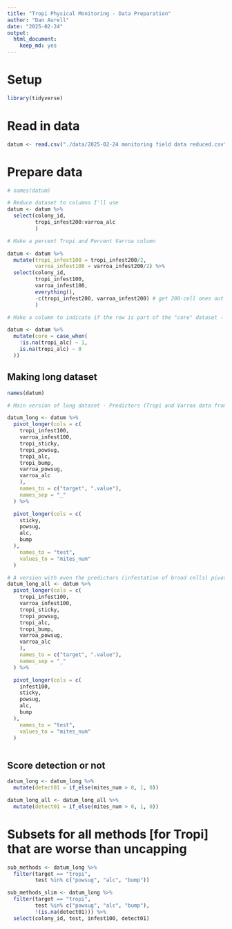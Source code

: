 ```yaml
---
title: "Tropi Physical Monitoring - Data Preparation"
author: "Dan Aurell"
date: "2025-02-24"
output:
  html_document: 
    keep_md: yes
---
```


# Setup
```r
library(tidyverse)
```

# Read in data
```r
datum <- read.csv("./data/2025-02-24 monitoring field data reduced.csv") 
```


# Prepare data
```r
# names(datum)

# Reduce dataset to columns I'll use
datum <- datum %>% 
  select(colony_id,
         tropi_infest200:varroa_alc
         )

# Make a percent Tropi and Percent Varroa column

datum <- datum %>% 
  mutate(tropi_infest100 = tropi_infest200/2,
         varroa_infest100 = varroa_infest200/2) %>% 
  select(colony_id, 
         tropi_infest100, 
         varroa_infest100, 
         everything(),
         -c(tropi_infest200, varroa_infest200) # get 200-cell ones out of the way
         )

# Make a column to indicate if the row is part of the "core" dataset - the 26 colonies which had all monitoring methods applied to them

datum <- datum %>% 
  mutate(core = case_when(
    !is.na(tropi_alc) ~ 1,
    is.na(tropi_alc) ~ 0
  ))


```


## Making long dataset

```r
names(datum)

# Main version of long dataset - Predictors (Tropi and Varroa data from uncapping) in their own column, but results from all the other tests are in a combined column

datum_long <- datum %>% 
  pivot_longer(cols = c(
    tropi_infest100,
    varroa_infest100,
    tropi_sticky,
    tropi_powsug,
    tropi_alc,
    tropi_bump,
    varroa_powsug,
    varroa_alc
    ),
    names_to = c("target", ".value"), 
    names_sep = "_"
  ) %>% 

  pivot_longer(cols = c(
    sticky,
    powsug,
    alc,
    bump
  ),
    names_to = "test",
    values_to = "mites_num"
  )

# A version with even the predictors (infestation of brood cells) pivoted by target species
datum_long_all <- datum %>% 
  pivot_longer(cols = c(
    tropi_infest100,
    varroa_infest100,
    tropi_sticky,
    tropi_powsug,
    tropi_alc,
    tropi_bump,
    varroa_powsug,
    varroa_alc
    ),
    names_to = c("target", ".value"), 
    names_sep = "_"
  ) %>% 

  pivot_longer(cols = c(
    infest100,
    sticky,
    powsug,
    alc,
    bump
  ),
    names_to = "test",
    values_to = "mites_num"
  )



```

## Score detection or not

```r
datum_long <- datum_long %>% 
  mutate(detect01 = if_else(mites_num > 0, 1, 0))

datum_long_all <- datum_long_all %>% 
  mutate(detect01 = if_else(mites_num > 0, 1, 0))
```


# Subsets for all methods [for Tropi] that are worse than uncapping
```r
sub_methods <- datum_long %>% 
  filter(target == "tropi",
         test %in% c("powsug", "alc", "bump"))

sub_methods_slim <- datum_long %>% 
  filter(target == "tropi",
         test %in% c("powsug", "alc", "bump"),
         !(is.na(detect01))) %>% 
  select(colony_id, test, infest100, detect01)
```


